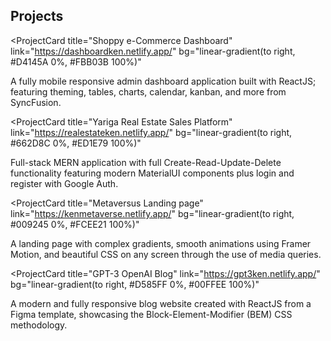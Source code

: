 ## Projects

<ProjectCard
  title="Shoppy e-Commerce Dashboard"
  link="https://dashboardken.netlify.app/"
  bg="linear-gradient(to right, #D4145A 0%, #FBB03B 100%)"
>
  A fully mobile responsive admin dashboard application built with ReactJS; featuring theming, tables, charts, calendar, kanban, and more from SyncFusion.
</ProjectCard>

<ProjectCard
  title="Yariga Real Estate Sales Platform"
  link="https://realestateken.netlify.app/"
  bg="linear-gradient(to right, #662D8C 0%, #ED1E79 100%)"
>
  Full-stack MERN application with full Create-Read-Update-Delete functionality featuring modern MaterialUI components plus login and register with Google Auth.
</ProjectCard>

<ProjectCard
  title="Metaversus Landing page"
  link="https://kenmetaverse.netlify.app/"
  bg="linear-gradient(to right, #009245 0%, #FCEE21 100%)"
>
  A landing page with complex gradients, smooth animations using Framer Motion, and beautiful CSS on any screen through the use of media queries.
</ProjectCard>

<ProjectCard
  title="GPT-3 OpenAI Blog"
  link="https://gpt3ken.netlify.app/"
  bg="linear-gradient(to right, #D585FF 0%, #00FFEE 100%)"
>
  A modern and fully responsive blog website created with ReactJS from a Figma template, showcasing the Block-Element-Modifier (BEM) CSS methodology.
</ProjectCard>
